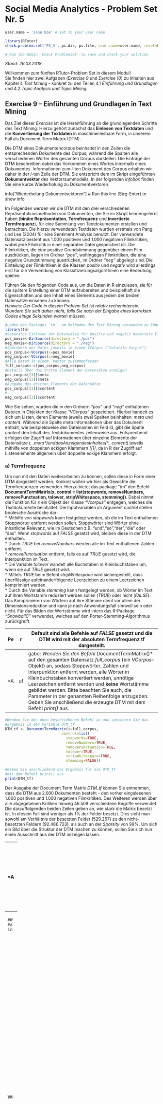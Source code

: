 # Social Media Analytics - Problem Set Nr. 5


```r

user.name = 'Jane Doe' # set to your user name

library(RTutor)
check.problem.set('PS_5', ps.dir, ps.file, user.name=user.name, reset=FALSE)

# Run the Addin 'Check Problemset' to save and check your solution
```


*Stand:    26.03.2018*

Willkommen zum fünften RTutor-Problem Set in diesem Modul!  
Sie finden hier zwei Aufgaben (*Exercise 9* und *Exercise 10*) zu Inhalten aus Kapitel 4 *Text Mining* - konkret zu den Teilen 4.1 *Einführung und Grundlagen* und 4.2 *Topic Analysis und Topic Mining*.


## Exercise 9 -- Einführung und Grundlagen in Text Mining
Das Ziel dieser *Exercise* ist die Heranführung an die grundlegenden Schritte des Text Mining. Hierzu gehört zunächst das **Einlesen von Textdaten** und die **Konvertierung der Textdaten** in maschinenlesbare Form, in unserem Fall als Document Term Matrix (DTM).  

Die DTM eines Dokumentencorpus beinhaltet in den Zeilen die entsprechenden Dokumente des Corpus, während die Spalten alle verschiedenen Wörter des gesamten Corpus darstellen. Die Einträge der DTM beschreiben dabei das Vorkommen eines Wortes innerhalb eines Dokumentes. Informationen zum *i*-ten Dokument des Corpus erhalten wir daher in der *i*-ten Zeile der DTM. Sie entspricht dem im Skript eingeführten **Dokumentvektor** des Vektorraummodells. In der folgenden *Infobox* finden Sie eine kurze Wiederholung zu Dokumentvektoren. 

info("Wiederholung Dokumentvektoren") # Run this line (Strg-Enter) to show info

Im Folgenden werden wir die DTM mit den drei verschiedenen Repräsentationsmethoden von Dokumenten, die Sie im Skript kennengelernt haben (**binäre Repräsentation**, **Termfrequenz** und **invertierte Termfrequenz**), für eine Sammlung von Textdokumenten erstellen und betrachten. Die hierzu verwendeten Textdaten wurden erstmals von Pang und Lee (2004) für eine Sentiment Analysis benutzt. Der verwendete Datensatz besteht aus 1.000 positiven und 1.000 negativen Filmkritiken, wobei jede Filmkritik in einer separaten Datei gespeichert ist. Die Filmkritiken, die eine positive Grundstimmung gegenüber einem Film ausdrücken, liegen im Ordner *"pos"*, wohingegen Filmkritiken, die eine negative Grundstimmung ausdrücken, im Ordner *"neg"* abgelegt sind. Die Einteilung der Filmkritiken in die Klassen *positiv* und *negativ* wird allerdings erst für die Verwendung von Klassifizierungsalgorithmen eine Bedeutung spielen.

Führen Sie den folgenden Code aus, um die Daten in R einzulesen, sie für die spätere Erstellung einer DTM aufzubereiten und beispielhaft die Eigenschaften und den Inhalt eines Elements aus jedem der beiden Datensätze einsehen zu können.  
*Hinweis: Der Code in diesem Problem Set ist relativ rechenintensiv. Wundern Sie sich daher nicht, falls Sie nach der Eingabe eines korrekten Codes einige Sekunden warten müssen.*

```r
#Laden des Packages 'tm', um Methoden des Text Mining verwenden zu können
library(tm)
#Separates Einlesen der Datensätze für positiv und negativ bewertete Filme
pos_movie<-DirSource(directory = "./pos")
neg_movie<-DirSource(directory = "./neg")
#Speichern der Daten jeweils in einem VCorpus ("Volatile Corpus")
pos_corpus<-VCorpus(x=pos_movie)
neg_corpus<-VCorpus(x=neg_movie)
#Alle Daten in einem  Vektor zusammenfassen
full_corpus<-c(pos_corpus,neg_corpus)
#Details über das dritte Element der Datensätze anzeigen
pos_corpus[[3]]$meta
neg_corpus[[3]]$meta
#Ausgabe des dritten Elements der Datensätze
pos_corpus[[3]]$content
#- - -
neg_corpus[[3]]$content
```
Wie Sie sehen, wurden die in den Ordnern *"pos"* und *"neg"* enthaltenen Dateien in Objekten der Klasse *"VCorpus"* gespeichert. Hierbei handelt es sich um Listen, deren Elemente jeweils zwei Spalten beinhalten: *meta* und *content*. Während die Spalte *meta* Informationen über das Dokument enthält, wie beispielsweise den Dateinamen im Feld *id*, gibt die Spalte *content* den Inhalt des Textdokumentes zeilenweise aus. Entsprechend  erfolgen der Zugriff auf Informationen über einzelne Elemente der Datensätze (*...$meta*) und das Anzeigen des Inhaltes (*...$content*) jeweils mithilfe von doppelten eckigen Klammern *[[]]*, da in R der Zugriff auf Listenelemente allgemein über doppelte eckige Klammern erfolgt.

### a) Termfrequenz
Um nun mit den Daten weiterarbeiten zu können, sollen diese in Form einer DTM dargestellt werden. Konkret wollen wir hier als Gewichte die Termfrequenzen verwenden. Hierzu bietet das package "tm" den Befehl **DocumentTermMatrix(x, control = list(stopwords, removeNumbers, removePunctuation, tolower, stripWhitespace, stemming))**. Dabei nimmt die Funktion für *x* ein Objekt der Klasse *"Vcorpus"* entgegen, welches die Textdokumente beinhaltet. Die Inputvariablen im Argument *control* stellen boolesche Ausdrücke dar:  
* Mithilfe von *stopwords* kann festgelegt werden, ob die im Text enthaltenen Stoppwörter entfernt werden sollen. Stoppwörter sind Wörter ohne inhaltliche Relevanz, wie im Deutschen z.B. "und","so","der","die" oder "das". Wenn *stopwords* auf *FALSE* gesetzt wird, bleiben diese in der DTM enthalten.  
* Durch *TRUE* bei *removeNumbers* werden alle im Text enthaltenen Zahlen entfernt.  
* *removePunctuation* entfernt, falls es auf *TRUE* gesetzt wird, die Interpunktion im Text.  
* Die Variable  *tolower* wandelt alle Buchstaben in Kleinbuchstaben um, wenn sie auf *TRUE* gesetzt wird.  
* Mittels *TRUE* beim Befehl *stripWhitespace* wird sichergestellt, dass überflüssige aufeinanderfolgende Leerzeichen zu einem Leerzeichen komprimiert werden.  
* Durch die Variable *stemming* kann festgelegt werden, ob Wörter im Text auf ihren Wortstamm reduziert werden sollen (*TRUE*) oder nicht (*FALSE*). Das Komprimieren von Wörtern auf ihre Stämme dient vor allem der Dimensionsreduktion und kann je nach Anwendungsfall sinnvoll sein oder nicht. Für das Bilden der Wortstämme wird intern das R-Package *"SnowballC"* verwendet, welches auf den Porter-Stemming-Algorithmus zurückgreift.

Per Default sind alle Befehle auf *FALSE* gesetzt und die DTM wird mit der absoluten Termfrequenz **tf** dargestellt.  
- - -
*Aufgabe*: Wenden Sie den Befehl *DocumentTermMatrix()* auf den gesamten Datensatz *full_corpus* (ein *VCorpus*-Objekt) an, sodass Stoppwörter, Zahlen und Interpunktion entfernt werden, alle Wörter in Kleinbuchstaben konvertiert werden, unnötige Leerzeichen entfernt werden und **keine** Wortstämme gebildet werden. Bitte beachten Sie auch, die Parameter in der genannten Reihenfolge anzugeben. Geben Sie anschließend die erzeugte DTM mit dem Befehl *print()* aus.
- - -
```r
#Wenden Sie den oben beschriebenen Befehl an und speichern Sie das
#Ergebnis in der Variable DTM_tf
DTM_tf <- DocumentTermMatrix(x=full_corpus,
                          control=list(
                            stopwords=TRUE,
                            removeNumbers=TRUE,
                            removePunctuation=TRUE,
                            tolower=TRUE,
                            stripWhitespace=TRUE,
                            stemming=FALSE))

#Geben Sie anschließend das Ergebnis für die DTM_tf 
#mit dem Befehl print() aus
print(DTM_tf)
```
Der Ausgabe der Document Term Matrix *DTM_tf* können Sie entnehmen, dass die DTM aus 2.000 Dokumenten besteht - den vorher eingelesenen 1.000 positiven und 1.000 negativen Filmkritiken. Des Weiteren werden über alle abgegebenen Kritiken hinweg 46.508 verschiedene Begriffe verwendet. Die darauffolgenden beiden Zeilen geben an, wie stark die Matrix besetzt ist. In diesem Fall sind weniger als 1% der Felder besetzt. Dies sieht man sowohl am Verhältnis der besetzten Felder (529.267) zu den nicht-besetzten Feldern (92.486.733), als auch an der *Sparsity* von 99%. Um sich ein Bild über die Struktur der DTM machen zu können, sollen Sie sich nun einen Ausschnitt aus der DTM anzeigen lassen.

- - -
*Aufgabe*: Wenden Sie nun den Befehl *inspect()* an, um sich Ergebnisse anzeigen zu lassen. Lassen Sie sich mit dem Befehl konkret die ersten zehn Dokumente (werden in den Zeilen der Matrix abgetragen) sowie die Terme 1000 bis 1100 (werden in den Spalten der Matrix gespeichert) von *DTM_tf* ausgeben.  
- - -
```r
#Wenden Sie den Befehl inspect() wie in der Aufgabe beschrieben
#auf die DTM_tf an
inspect(x=DTM_tf[1:10,1000:1100])
```

Wie Sie an den Daten der DTM feststellen können, wird nur ein Ausschnitt aus der Document Term Matrix ausgegeben. Der Inhalt aus dem betrachteten Teil ist unter *"Sample"* in Form einer Matrix dargestellt. In den Zeilen sind die gewünschten ersten zehn Dokumente abgetragen. Dies lässt sich daran erkennen, dass die Namen der Zeilen (in der ersten Spalte "Docs") aufsteigend durchnummeriert sind, beginnend von "cv000"" bis "cv009". In den Spalten sind allerdings nicht alle 101 Terme aus dem Bereich zwischen 1000 und 1100 aufgeführt, den wir uns ausgeben lassen wollten. Dies liegt an der Funktion *inspect()*, die jeweils nur zehn Zeilen und zehn Spalten einer Matrix ausgibt. Sie selektiert automatisch die Zeilen und Spalten, die am meisten Einträge ungleich Null enthalten. Wie Sie am Verhältnis Non-/sparse entries der DTM erkennen können, ist der uns interessierende Bereich ebenfalls nur schwach mit Einträgen besetzt. Wenn Sie die Anzahl der Einträge ungleich Null nachzählen, werden Sie feststellen, dass Ihnen aktuell alle 13 Non-Sparse Entries in diesem Bereich aus den 1010 Einträgen im Sample angezeigt werden. Würde die Funktion *inspect()* diese Selektion nicht vornehmen, würden wir den gesamten Matrixausschnitt sehen, der größtenteils mit Nullen besetzt ist. In der Spalte *"ally"* lässt sich zudem auch erkennen, dass hier wirklich nach der **Termfrequenz tf** gewichtet wurde, da sich aus dieser Spalte ablesen lässt, dass das Wort im Textdokument *"cv007_4968.txt"* zweimal vorkommt.

Lassen Sie uns nun die am häufigsten auftretenden Wörter im Textcorpus auf Basis der *DTM_tf* betrachten. Hierzu bietet sich die Verwendung der Funktion *findFreqTerm(x,lowfreq, highfreq)* an, die auf Basis einer DTM als Eingabe für die Variable *x* die Terme ausgibt, deren Häufigkeit im Intervall zwischen *lowfreq* und *highfreq* liegt. Per Default sind diese Eingabeparameter als *lowfreq=0* und *highfreq= Inf* definiert.
- - -
*Aufgabe*: Lassen Sie sich mit Hilfe des Befehls findFreqTerms() alle Terme auf Basis der *DTM_tf* ausgeben die mindestens 1000 Mal im TextCorpus auftreten. 
- - -
*Hinweis: Da keine Begrenzung für die maximale Anzahl der Terme nach oben gewünscht ist können Sie den Eingabeparameter highfreq für diese Aufgabe vernachlässigen.*


```r
#Wenden Sie den Befehl findFreqTerms() auf die DTM_tf an und
#lassen Sie sich die Terme ausgeben, die 
#mindestens 1000 mal im TextCorpus auftreten
findFreqTerms(x=DTM_tf, lowfreq=1000)
```

Nicht sehr überraschend sind sehr oft erwähnte Terme beispielsweise *"film"*, *"films"*, *"director"* oder auch *"story"*. Aber auch Wörter, die den Eindruck der Filme auf ihr Publikum wiedergeben, sind vertreten wie z.B. *"good"* oder *"bad"*. Leider ist diese Ausgabe nicht nach der Häufigkeit des Auftretens der Wörter geordnet. Daher möchten wir nun in einem nächsten Schritt die häufigsten 50 Terme geordnet nach der Häufigkeit ihres Auftretens einsehen. Zu diesem Zweck erzeugen wir zunächst einen Dataframe aus der *DTM_tf* mit den Termen als Zeilennamen und einer Spalte, die absteigend geordnet die Häufigkeit des jeweiligen Terms der Zeile angibt. Um anschließend einen Überblick über maximal 50 der häufigsten Terme zu erhalten, verwenden wir die Funktion *wordcloud(words, freq, scale, max.words, colors)* aus dem package *"wordcloud"*, die die angegebenen Terme für den Parameter *words* mit dem Auftreten ihrer Häufigkeit im Parameter *freq* gewichtet und somit häufige Terme größer darstellt. Der Parameter *scale* reguliert hierbei die Skalierung der Größe der Wörter im Plot. Der Parameter *max.words* bestimmt die Anzahl der Terme, die in der Wordcloud maximal dargestellt werden sollen. Führen Sie nun bitte den dargestellten Code aus, um die erklärten Schritte umzusetzen und die erzeugte **Wordcloud** einzusehen. 

```r
#Laden des Packages 'wordcloud', um die Funktion wordcloud() verwenden zu können
library(wordcloud)
#Erzeugt einen Dataframe aus den Spaltensummen der DTM_tf und
#ordnet das Ergebnis absteigend 
freq_tf <- data.frame(sort(x = colSums(x = as.matrix(DTM_tf)), decreasing = TRUE))

#Erzeugt eine Wordcloud aus den maximal 50 häufigsten Termen 
#gewichtet mit ihrer Häufigkeit
wordcloud(words = rownames(x = freq_tf), freq = freq_tf[,1], max.words = 50, scale = c(2,.5), colors = brewer.pal(3, "Dark2"))
```

Wie Sie der Wordcloud entnehmen können, sind die am häufigsten verwendeten Wörter *"film"*, *"movie"*, *"one"* und *"like"*. Dies ist auch nicht weiter verwunderlich, wenn man weiß, dass es sich bei den Dokumenten um Filmkritiken handelt und eine Gewichtung nach der absoluten Häufigkeit des Auftretens der Terme vorgenommen wurde.


### b) Invertierte Termfrequenz
Im Skript haben Sie neben der Termfrequenz auch die invertierte Termfrequenz **tf-idf** kennengelernt. Um eine DTM mit **tf-idf**-Gewichtung zu erzeugen, müssen wir wieder den ursprünglichen Textcorpus in Form des *VCorpus*-Objekts *full_corpus* an R übergeben.
- - -
*Aufgabe*: Erstellen Sie analog zur *DTM_tf* eine neue DTM mit dem Namen *DTM_tfidf*. Wenden Sie hierzu den kompletten Befehl für die Erstellung der Document Term Matrix erneut auf den ursprünglichen Datensatz an. Wählen Sie, im Vergleich zur Erstellung der *DTM_tf*, an letzter Stelle in *control = list()* das zusätzliche Argument *weighting* und setzen Sie diesem den Ausdruck *weightTfIdf* gleich, um die Gewichtung für die invertierte Termfrequenz zu erhalten.
- - -
```r
#Erstellen Sie wie in der Aufgabe beschrieben die DTM_tfidf mit der invertierten 
#Termfrequenz als Gewichtungsmethode
#Geben Sie anschließend wieder das Ergebnis für die Document Term Matrix aus
DTM_tfidf <- DocumentTermMatrix(x=full_corpus,
                          control=list(
                            stopwords=TRUE,
                            removeNumbers=TRUE,
                            removePunctuation=TRUE,
                            tolower=TRUE,
                            stripWhitespace=TRUE,
                            stemming=FALSE,
                            weighting=weightTfIdf))
#Geben Sie anschließend das Ergebnis für die DTM_tfidf 
#mit dem Befehl print() aus
print(DTM_tfidf)
```
Die Ausgabe für die neue Document Term Matrix *DTM_tfidf* unterscheidet sich in den ersten vier Zeilen nicht von der vorher erstellten DTM. Sowohl die Anzahl der Elemente, als auch das Verhältnis zwischen den besetzten und den nicht besetzten Feldern entspricht exakt den Werten aus der *DTM_tf*. Der einzige Unterschied zwischen beiden Ausgaben liegt in der letzten Zeile, also in der Gewichtung (*Weighting*). Während in der *DTM_tf* die Termfrequenz zum Einsatz kommt, wird bei der *DTM_tfidf* die invertierte Termfrequenz verwendet. Um nun jedoch die Unterschiede in den konkreten Ergebnissen der DTMs zu sehen, wollen wir uns jetzt einen Ausschnitt aus der *DTM_tfidf* anzeigen lassen. 
- - -
*Aufgabe*: Verwenden Sie analog zur vorherigen Ausgabe der Ergebnisse erneut den Befehl *inspect*. Lassen Sie sich hiermit wieder die ersten zehn Dokumente sowie die Terme 1000 bis 1100 der *DTM_tfidf* ausgeben.
- - -
```r
#Wenden Sie den Befehl inspect nun auf die *DTM_ifidf* an
inspect(x=DTM_tfidf[1:10, 1000:1100])
```
Die Ausgabe der neuen *DTM_tfidf* erfolgt analog zur *DTM_tf*. Es fällt allerdings auf, dass die Einträge der Matrix nicht mehr aus natürlichen Zahlen bestehen, sondern acht bzw. neun Nachkommastellen besitzen. Der Grund hierfür liegt in der Berechnung der **tf-idf**. Wie Sie bereits im Skript gelernt haben, wird diese folgendermaßen berechnet: Die Termfrequenz wird mit dem Logarithmus des Quotienten aus der Gesamtanzahl aller Dokumente und der Anzahl der Dokumente, die den betrachteten Term enthalten multipliziert. Durch diesen Zusatz wird bei der invertierten Termfrequenz berücksichtigt, dass ein Term weniger "wichtig" ist, falls er in vielen Dokumenten vorkommt.

Schauen wir uns nun das Resultat dieser Gewichtungsvariante in Bezug auf häufige Terme an. Hierfür erzeugen wir wieder die **Wordcloud** der 50 häufigsten Terme resultierend aus der *DTM_tfidf*. Führen Sie dazu den folgenden bereits bekannten Code aus. 

```r

#Erzeugt einen Dataframe aus den Spaltensummen der DTM_tf und
#ordnet das Ergebnis absteigend 
freq_tfidf <- data.frame(sort(x = colSums(x = as.matrix(DTM_tfidf)), decreasing = TRUE))

#Erzeugt eine Wordcloud aus den maximal 50 häufigsten Termen 
#gewichtet mit ihrer Häufigkeit
wordcloud(words = rownames(x = freq_tfidf), freq = freq_tfidf[,1], max.words = 50, scale = c(1,.25), colors = brewer.pal(3, "Dark2"))
```
Wie Sie im Vergleich zu der Wordcloud aus der *DTM_tf* erkennen können, sind die Größenunterschiede in der Darstellung nun deutlich geringer. Das bedeutet, dass diese Terme durch die Gewichtung mit der *tf-idf* nun als ähnlich wichtig betrachtet werden. Während in der ersten Wordcloud das Wort *"film"* noch der Spitzenreiter war, werden nun Wörter wie *"good"* oder *"bad"* als wichtiger erachtet. Für eine Sentiment Analysis könnte sich daher die Gewichtung mit der *tf-idf* anbieten.

### c) Binärfrequenz
Wir haben nun die Termfrequenz, die invertierte Termfrequenz und ihre Verwendung im Zusammenhang mit der DTM betrachtet. Zusätzlich verfügt R auch über eine Darstellung der DTM bestehend aus binären Vektoren, wie sie im Skript ebenfalls als eine Ausprägung des Vektorraum-Modells eingeführt wurden. Wir bezeichnen dieses Gewichtungsverfahren im weiteren Verlauf als die **Binärfrequenz (bf)**. Hierbei werden lediglich die Werte 0 und 1 verwendet, um darzustellen, ob ein Term in einem Dokument vorkommt oder nicht. Die Häufigkeit des Auftretens wird daher nicht berücksichtigt.  
Um auch die Anwendung des binären Gewichtungsverfahrens in R kennenzulernen, werden wir wieder die DTM erzeugen. Dabei soll jedoch diesmal nicht auf die Bildung der Wortstämme verzichtet werden, das heißt, die einzelnen Wörter sollen auf ihren Wortstamm zurückgeführt werden.
- - -
*Aufgabe*: Erstellen Sie analog zu den vorherigen DTMs eine neue DTM mit dem Namen *DTM_bin*, wobei diesmal die **Wortstämme** gebildet werden sollen. Wenden Sie hierzu den kompletten Befehl für die Document Term Matrix nochmal auf den ursprünglichen Datensatz *full_corpus* an. Wählen Sie für das Argument *weighting* den Ausdruck *weightBin*, um die Gewichtung für die Binärfrequenz zu erhalten.
- - -
*Hinweis: Das Ausführen dieser Aufgabe ist relativ rechenintensiv. Die Ausführung kann je nach Laptop variieren und bis zu ein paar Minuten dauern.*

```r
#Erstellen Sie wie in der Aufgabe beschrieben die DTM_bin mit der Binärfrequenz als
#Gewichtungsmethode
#Geben Sie anschließend wieder das Ergebnis für die Document Term Matrix aus
DTM_bin <- DocumentTermMatrix(x=full_corpus,
                          control=list(
                            stopwords=TRUE,
                            removeNumbers=TRUE,
                            removePunctuation=TRUE,
                            tolower=TRUE,
                            stripWhitespace=TRUE,
                            stemming=TRUE,
                            weighting=weightBin))
#Geben Sie anschließend das Ergebnis für die DTM_bin 
#mit dem Befehl print() aus
print(DTM_bin)
```
Hätten wir nicht die Wortstämme gebildet, würde die Ausgabe für die neue Document Term Matrix *DTM_bin* sich in den ersten vier Zeilen wieder nicht von den beiden vorher erstellten DTMs unterscheiden. So unterscheidet sich die *DTM_bin* nun jedoch zusätzlich zur Gewichtung auch in der Anzahl der Terme und den Non-/sparse entries zu den bisher erzeugten DTMs. Obwohl die DTM nun insgesamt weniger Terme und Einträge besitzt, ist das Verhältnis von Non-/sparse entries durch die Bildung der Wortstämme doch gestiegen. Das bedeutet, unsere Matrix ist nun stärker besetzt. Einen Unterschied in den konkreten Ergebnissen wollen wir uns nun erneut im bereits bekannten Ausschnitt der DTM anzeigen lassen.
- - -
*Aufgabe*: Verwenden Sie analog zu den vorherigen beiden Ausgaben der Ergebnisse erneut den Befehl *inspect*. Lassen Sie sich hiermit wieder die ersten zehn Dokumente sowie die Terme 1000 bis 1100 ausgeben.
- - -
```r
#Wenden Sie den Befehl inspect nun auf die DTM_bin an
inspect(x=DTM_bin[1:10, 1000:1100])
```
Wie Sie sehen können, sind die Spalten nicht mehr dieselben. Da die Anzahl der Spalten reduziert wurde, haben sich diese nach vorne verschoben. Wir betrachten nun Wörter, die auf *"an"* beginnen, wobei wir bisher im gleichen Ausschnitt die Wörter mit Anfangsbuchstaben *"al"* erhielten. Dass in diesem Bereich wieder das Verhältnis Non-/sparse entries : 13/997 ist, ist reiner Zufall. 
Aufgrund der Gewichtung nach der **bf** sehen wir nun, welche Wörter in den jeweiligen Dokumenten auftauchen und welche nicht. Dies kann zum Beispiel vorteilhaft im Kontext einer Sentimentanalyse sein, in der wenige Wörter die Gefühle eines Autors beim Schreiben des Dokuments ausdrücken und diese dafür nicht mehrfach im Text vorkommen müssen. Durch die **bf** werden solche Wörter höher gewichtet. Beispielsweise erzielten Pang et. al (2002) für die Ergebnisse ihrer Sentimentanalyse deutlich bessere Ergebnisse für die **bf** im Vergleich zur **tf**. Inspizieren wir zuletzt noch den Bereich, in dem sich die Wörter in der *DTM_bin* mit Anfangsbuchstaben *"al"* befinden, um einen direkten Vergleich zum Matrixausschnitt aus der *DTM_tf* bzw. *DTM_idftf* zu haben. Führen Sie dazu den nachfolgenden Code aus. 
```r
#Wenden Sie den Befehl inspect nun auf die DTM_bin an
inspect(x=DTM_bin[1:10, 600:700])
```
In diesem Bereich wurde die Sparsity durch das Bilden der Wortstämme leicht erhöht. Allerdings gibt es auch Terme, die durch das Bilden der Wortstämme verloren gegangen sind, wie beispielsweise das Wort *"ally"*. Gerade in sozialen Netzwerken wie z.B Facebook oder Twitter, in denen oftmals Umgangsprache verwendet wird, ist das Bilden der Wortstämme eher nicht empfehlenswert. Hierdurch könnten ausschlaggebende Terme wie beispielsweise Wörter, die mit einem Hashtag beginnen, verloren gehen.

Zu guter Letzt betrachten wir die Wordcloud der häufigsten 50 Terme resultierend aus der *DTM_bin* und basierend auf den Wortstämmen der Terme. Führen Sie dazu den folgenden Code aus und betrachten Sie das Ergebnis.
```r
#Erzeugt einen Dataframe aus den Spaltensummen der DTM_tf und
#ordnet das Ergebnis nach absteigender Größe 
freq_bin <- data.frame(sort(x = colSums(x = as.matrix(DTM_bin)), decreasing = TRUE))

#Erzeugt eine Wordcloud aus den maximal 50 häufigsten Termen 
#gewichtet mit ihrer Häufigkeit
wordcloud(words = rownames(x = freq_bin), freq = freq_bin[,1], max.words = 50, scale = c(1,.25), colors = brewer.pal(3, "Dark2"))
```
Wie Sie sehen, ist hier der Größenunterschied zwischen Wörtern im Vergleich zur Gewichtung mit der **tf** deutlich kleiner. Verglichen mit der Wordcloud resultierend aus der *DTM_tfidf* ist der Größenunterschied jedoch immer noch größer. Welches der Gewichtungsverfahren schlussendlich am Besten für z.B. eine Sentiment Analysis geeignet wäre ist allgemein und im Voraus schwer zu sagen. Hierfür müsste man konkret am betrachteten Datensatz die Präzision bei der Verwendung verschiedener Gewichtungen und Algorithmen vergleichen. 




## Exercise 10 -- Topic Analysis und Topic Mining

Nachdem Sie nun einige der Möglichkeiten kennengelernt haben, Text in maschinenlesbarer Form darzustellen, soll diese Exercise 10 sich dem **Clustern von Textdaten** widmen.

Im Skript haben Sie bereits den **K-means-Algorithmus** für Clustering kennengelernt. Dieser ist standardmäßig in R enthalten und soll im Mittelpunkt von Exercise 10 stehen. Da Sie im Laufe der Exercise öfter auf die Funktion *kmeans(x, centers, iter.max, nstart)* zurückgreifen müssen, stellen wir die Beschreibung des Funktionsaufrufs bereits an diese Stelle. Die Funktion nimmt für *x* eine numerische Matrix entgegen, die in unserem Fall für das Text Mining die DTM ist. Durch den Parameter *centers* lässt sich die Anzahl der Cluster bestimmen, indem für *centers* eine Zahl eingegeben wird. Es können aber auch direkt die initialen Clusterzentren bestimmt werden, wenn man diese stattdessen an das Argument *centers* übergibt. Möchte man die Clusterzentren für den Start des Algorithmus nicht explizit setzen, werden diese zufällig gewählt. Mit *iter.max* lässt sich die Anzahl maximaler Iterationen bestimmen, die der K-means-Algorithmus durchlaufen darf, um die Cluster zu bilden, vorausgesetzt er konvergiert vorher nicht. Defaultmäßig gilt *iter.max=10*. Zuletzt lässt sich mit *nstart* die Anzahl der Durchführungen des Algorithmus bestimmen. Da bei zufälliger Wahl der initialen Clusterzentren verschiedene Ergebnisse entstehen können, je nachdem wie die Clusterzentren gewählt wurden, empfiehlt es sich, den Algorithmus mit verschiedenen zufällig gewählten Clusterzentren durchlaufen zu lassen. Aus laufzeittechnischen Gründen werden wir allerdings auf diesen Parameter verzichten und ihn bei der Default-Einstellung *nstart=1* belassen.

Im Skript wurde bereits kurz in der Einführung zu Kapitel 4.2 das Thema Textklassifikation angesprochen und vom Text Clustering abgegrenzt: Bei der **Textklassifikation** handelt es sich um ein *überwachtes Lernen*, bei dem jedes  Textdokument einer Klasse aus einer vordefinierten Auswahl an Klassen zugewiesen wird. Zum Beispiel können diese vordefinierten Klassen im Falle einer Sentiment Analysis die Klassen *"positiv"* und *"negativ"* sein, um anschließend Textdokumente einer dieser Klassen (bzw. der Gefühlslage positiv oder negativ) zuzuweisen. Dem Gegenüber steht das **Text Clustering**, bei welchem es sich um ein *unüberwachtes Lernen* handelt. Hier gibt es keine vordefinierte Auswahl von Klassen, sondern es wird lediglich die Anzahl an Clustern bestimmt, in die man die Textdokumente unterteilen möchte.

### a) Clustering versus Klassifikation - ein Test
Nun können wir diese beiden Arten der Analyse im Praktischen voneinander abgrenzen. Sie haben in Exercise 9 bereits den Datensatz bestehend aus 1.000 positiven und 1.000 negativen Filmkritiken von Pang and Lee (2004) kennengelernt. Eigentlich ist dieser Datensatz für **Textklassifikation** ausgelegt, da wir die beiden Klassen *"positiv"* und *"negativ"* unterscheiden können. Jetzt stellt sich allerdings die folgende Frage: Wenn die Textdokumente alle eine der beiden Ausprägung *"positiv"* oder *"negativ"* besitzen, ist es auch mit einem Clusterverfahren möglich, Dokumente nach diesen Ausprägungen zu unterteilen? Dieser Frage möchten wir im Folgenden nachgehen. Bitte laden Sie hierfür nochmal den Datensatz durch Ausführung des folgenden Codes.

```r
#Laden des Packages 'tm', um Methoden des Text Mining verwenden zu können
library(tm)
#Separates Einlesen der Datensätze für positiv und negativ bewertete Filme
pos_movie<-DirSource(directory = "./pos")
neg_movie<-DirSource(directory = "./neg")
#Speichern der Daten jeweils in einem VCorpus ("Volatile Corpus")
pos_corpus<-VCorpus(x=pos_movie)
neg_corpus<-VCorpus(x=neg_movie)
#Alle Daten in einem  Vektor zusammenfassen
full_corpus<-c(pos_corpus,neg_corpus)
```

Um die Textdokumente dem K-means-Algorithmus zu übergeben, müssen wir den Text wieder in maschinenlesbarer Form darstellen. Wir wählen diesmal die **Binärfrequenz (bf)** als Gewichtungsmethode. Bitte führen Sie den untenstehenden, Ihnen bereits aus Exercise 9 bekannten Code aus, der die Document Term Matrix mit den entsprechenden Gewichten erzeugt.

```r
DTM_bin <- DocumentTermMatrix(x=full_corpus,
                              control=list(
                                stopwords=TRUE,
                                removeNumbers=TRUE,
                                removePunctuation=TRUE,
                                tolower=TRUE,
                                stripWhitespace=TRUE,
                                stemming=FALSE,
                                weighting=weightBin))

print(DTM_bin)
```

Da der K-means-Algorithmus relativ rechenintensiv ist, lohnt es sich, besonders selten vorkommende Terme - und damit gleichbedeutend Spalten der DTM - aus der DTM zu entfernen. Dies lässt sich mit der Funktion *removeSparseTerms(x, sparse)* realisieren, die für das Argument *x* die DTM entgegennimmt. Der Parameter *sparse* bestimmt dabei, wie weit die **DTM reduziert** werden soll. Erwartet wird eine Zahl im Intervall [0;1], wobei 0 alle Spalten und 1 keine der Spalten entfernt. Diese Zahl ist interpretierbar als der Anteil der Dokumente, in denen der Term allerhöchstens fehlen darf, um ihn in der DTM zu behalten. Da die DTM ohnehin sehr schwach besetzt ist (Sparsity 99%), ist der Parameter *sparse* mit Vorsicht zu wählen. Auch Parameter größer 0 können zur Entfernung aller Spalten führen oder reduzieren die DTM so stark, dass Sie unbrauchbar für die Algorithmen wird.

- - -
*Aufgabe:* Wenden Sie den Befehl *removeSparseTerms()* auf die *DTM_bin* an, sodass Terme in der Matrix erhalten bleiben, die in mindestens 1% der Dokumente vorkommen.
- - -

```r
#Wenden Sie den Befehl removeSparseTerms() wie beschrieben auf die DTM_bin an
#und speichern Sie das Ergebnis in der Variable DTM_bin_dense
DTM_bin_dense<-removeSparseTerms(x=DTM_bin,sparse=0.99)
#Lassen Sie sich das Ergebnis von DTM_bin_dense mit print() ausgeben
print(DTM_bin_dense)
```
Wie Sie sehen, hat sich die Anzahl der Terme deutlich, auf etwas mehr als doppelt so viele Terme wie Dokumente, reduziert. Auch die Sparsity konnte auf "nur" noch 95% reduziert werden.

Nachdem wir nun die Rechenzeit durch Dimensionsreduktion der DTM verringert haben, können wir uns dem **Clustern** zuwenden. Widmen wir uns daher nun der oben dargestellten Fragestellung. Damit Sie die selben Cluster erhalten wie von uns angedacht, setzen wir den Zufallsgenerator von R mit Hilfe der Funktion *set.seed()*. Dadurch wird garantiert, dass die zufällig gewählten initialen Clusterzentren die selben sind, die bei der Erstellung dieser Exercise verwendet wurden.

- - -
*Aufgabe:* Wenden Sie die Funktion *kmeans(x, centers)* auf *DTM_bin_dense* an, sodass die initialen Clusterzentren zufällig gewählt werden und zwei Cluster entstehen. Andere Eingabeparameter der Funktion können Sie vernachlässigen.
- - -

```r
#Der Seed wird gesetzt um reproduzierbare Cluster zu erzeugen
set.seed(1806)
#Bilden Sie auf Basis der DTM_bin_dense zwei Cluster mit Hilfe
#der Funktion kmeans() und speichern Sie das Ergebnis in
#der Variable k_clusters_bin
k_clusters_bin<-kmeans(x=DTM_bin_dense, centers =2)
```
Die Funktion *kmeans()* liefert ein Objekt der Klasse *"kmeans"* zurück, welches mehrere Komponenten besitzt. Die für dieses Problem Set relevanten Komponenten sind *"size"* und *"cluster"*. Die Komponente *"size"* gibt an, wie viele Dokumente sich jeweils in den Clustern befinden, wohingegen *"cluster"* das zugehörige Cluster zu jedem Dokument ausgibt. Die Cluster werden dabei einfach von 1 an mit Nummern bezeichnet. Die Bedeutung der anderen Komponenten des Objekts finden Sie auf der entsprechenden R-Hilfeseite zum Befehl *kmeans()*. 
Führen Sie den folgenden Code aus, um sich ein Bild über die Ausgabe zu machen. Für *"cluster"* werden hierbei beispielhaft nur die ersten zehn Dokumente betrachtet.
```r
#Ausgabe der Komponente size
k_clusters_bin$size
#Ausgabe der Komponente cluster
k_clusters_bin$cluster[1:10]
```
Wie Sie bei der Ausgabe von *"size"* erkennen können, haben sich zwei Cluster gebildet, die von der Größe her relativ ähnlich sind. Ob diese nun wirklich nach positiven und negativen Dokumenten getrennt sind, lässt sich mit dem nachfolgenden Code prüfen. Der Operator *"X %in% Y"* überprüft dabei, welche der Elemente des Vektors *"X"* im Vektor *"Y"* enthalten sind. Das Ergebnis ist ein boolescher Vektor, der aufsummiert die Anzahl enthaltener Element von *"X"* in *"Y"* liefert. *X* sind in diesem Fall die Namen der Dokumente, die durch den K-means-Algorithmus Cluster 1 bzw. 2 zugeordnet wurden. *Y* sind die Namen der positiven bzw. negativen Dokumente.  
Bitte führen Sie den Code aus.
```r
#extrahiert die Dokumenten- bzw. Zeilennamen der positiven Dokumente
#aus der DTM_bin_dense
pos_moviefiles<-row.names(x=DTM_bin_dense[1:1000,])
#extrahiert die Dokumenten- bzw. Zeilennamen der negativen Dokumente
#aus der DTM_bin_dense
neg_moviefiles<-row.names(x=DTM_bin_dense[1001:2000,])
#Speichert die Dokumenten- bzw. Zeilennamen aller Dokumente aus Cluster 1 in
#der Variable moviefiles_cluster1
moviefiles_cluster1<-names(x=k_clusters_bin$cluster[k_clusters_bin$cluster==1])
#Speichert die Dokumenten- bzw. Zeilennamen aller Dokumente aus Cluster 2 in
#der Variable moviefiles_cluster2
moviefiles_cluster2<-names(x=k_clusters_bin$cluster[k_clusters_bin$cluster==2])
#Prüft, wie viele der Dokumente aus Cluster 1 positive Dokumente
#bzw. Filmkritiken sind
sum(x= (moviefiles_cluster1 %in% pos_moviefiles))
#Prüft, wie viele der Dokumente aus Cluster 1 negative Dokumente
#bzw. Filmkritiken sind
sum(x= (moviefiles_cluster1 %in% neg_moviefiles))
#Prüft, wie viele der Dokumente aus Cluster 2 positive Dokumente
#bzw. Filmkritiken sind
sum(x= (moviefiles_cluster2 %in% pos_moviefiles))
#Prüft, wie viele der Dokumente aus Cluster 2 negative Dokumente
#bzw. Filmkritiken sind
sum(x =(moviefiles_cluster2 %in% neg_moviefiles))
```
Aus den Berechnungen wird klar, dass der Algorithmus die Filmkritiken nicht nach *"positiv"* und *"negativ"* aufgeteilt hat. Dies verdeutlicht nochmals, warum für den Fall, dass nach vordefinierten Klassen unterschieden werden soll, besser keine Clusteringalgorithmen verwendet werden sollen. Das Problem ist hier, dass sich die Kriterien zur Clusterbildung nur schwer steuern lassen. Dies lässt sich allerdings auch zum Vorteil nutzen. Möchte man zum Beispiel wichtige Themen in Texten identifizieren, ohne zu wissen, um welche Themen es sich dabei konkret handelt, sind Clusteringalgorithmen sehr gut geeignet. Lassen Sie uns diesen Anwendungsfall am Beispiel der Filmkritiken verdeutlichen.

### b) Text Clustering - ein Beispiel
Obwohl die Filmkritiken als *positiv* oder *negativ* gekennzeichnet sind, können sie Filme behandeln, die aus verschiedenen Genres kommen. Im Folgenden möchten wir Genres oder Themenschwerpunkte mittels K-means-Clustering innerhalb der Filmkritiken identifizieren. Erzeugen wir dazu aus den ursprünglichen Textdaten erneut eine DTM, diesmal allerdings mit der **invertierten Termfrequenz (tf-idf)** als Gewichtungsverfahren. Tests bei der Erstellung dieser Exercise haben gezeigt, dass sich dieses Gewichtungsverfahren am besten eignet, um Themen in diesem Datensatz zu erkennen. Sie können aber auch gerne weitere Untersuchungen an den Daten mit anderen Gewichtungsverfahren ausprobieren.   
Führen Sie bitte den Code aus, um die genannten Schritte zu realisieren.
```r
DTM_tfidf <- DocumentTermMatrix(x=full_corpus,
                                control=list(
                                  stopwords=TRUE,
                                  removeNumbers=TRUE,
                                  removePunctuation=TRUE,
                                  tolower=TRUE,
                                  stripWhitespace=TRUE,
                                  stemming=FALSE,
                                  weighting=weightTfIdf))
```
Der K-means-Algorithmus in R clustert auf Basis des Euklidischen Ähnlichkeitsmaßes, welches Sie bereits im Skript kennengelernt haben. Hierbei wird die Ähnlichkeit zwischen zwei Vektoren auf Grundlage der euklidischen Distanz zweier Vektoren berechnet. Da es das Ziel ist, Dokumente zu finden, die möglichst ähnliche Themen behandeln, kommt es primär auf die Richtung der Vektoren an. Daher ist es von Vorteil, die Zeilen der DTM, die die Filmkritiken repräsentieren, zu normieren. Dadurch werden Vektoren, die in dieselbe Richtung zeigen, auch als identisch angesehen und diese werden somit mit einer hohen Ähnlichkeit versehen.
Um die *DTM_tfidf* in jeder Zeile zu normieren und dadurch die *DTM_tfidf_dense* zu erhalten, wird eine Funktion in R implementiert. Diese Funktion *norm_eucl(x)* berechnet für eine Matrix als Eingabe für *x* die euklidische Norm für jeden Zeilenvektor und teilt jeden Eintrag der entsprechenden Zeile durch die euklidische Norm des Zeilenvektors. Ist die Funktion eingelesen, lässt Sie sich wie bisherige Funktionen aufrufen.  
Führen Sie dazu bitte den folgenden Code aus.  
*Hinweis: Den genauen Aufbau der Funktion müssen Sie an dieser Stelle nicht nachvollziehen.*
```r
norm_eucl<- function(x){
  x/apply(x,1,function(x) sum(x^2)^.5)
}
```
- - -
*Aufgabe*: Wenden Sie nun die Funktion *norm_eucl* auf die *DTM_tfidf* an, um alle Dokumentvektoren zu normieren. Reduzieren Sie anschließend die DTM auf die wichtigen Terme, die mindestens in 1% der Dokumente vorkommen, mit der Ihnen bereits bekannten Funktion *removeSparseTerms()*.
- - -
```r
#Wenden Sie die Funktion norm_eucl() auf die DTM_tfidf an
#und speichern Sie das Ergebnis in der Variable DTM_tfidf_norm
DTM_tfidf_norm<-norm_eucl(x=DTM_tfidf)
#Wenden Sie die Funktion removeSparseTerms() auf die DTM_tfidf_norm an
#und speichern Sie das Ergebnis in der Variable DTM_tfidf_dense
DTM_tfidf_dense<-removeSparseTerms(x=DTM_tfidf_norm, sparse=0.99)
```
Nachdem die DTM entsprechend aufbereitet wurde, lassen sich auf dieser Basis nun sinnvolle Cluster bilden. 
- - -
*Aufgabe*:  Wenden Sie die Funktion *kmeans(x, centers)* auf die *DTM_tfidf_dense* an, sodass die initialen Clusterzentren zufällig gewählt werden und **fünf** Cluster entstehen. Andere Eingabeparameter der Funktion können Sie vernachlässigen. Lassen Sie sich anschließend die Anzahl der Dokumente in jedem Cluster anzeigen.
- - -
```r
#Der Seed wird gesetzt um reproduzierbare Cluster zu erzeugen
set.seed(1806)
#Bilden Sie auf Basis der DTM_tfidf_dense fünf Cluster mit Hilfe
#der Funktion kmeans() und speichern Sie das Ergebnis in
#der Variable k_clusters_bin
k_clusters_tfidf<-kmeans(x=DTM_tfidf_dense, centers =5)
#Lassen Sie sich das die Anzahl der Dokumente in jedem Cluster, die in der
#Variable k_cluster_tfidf enthalten sind mit print() ausgeben.
print(k_clusters_tfidf$size)
```
Wie Sie sehen, ist der Großteil der Dokumente in Cluster 3 gelandet. Die meisten Filmkritiken scheinen wohl sehr viele ähnliche und allgemeine Wörter zu verwenden. Dies hat sich auch in der Wordcloud von Exercise 9 widergespiegelt. Nichtsdestotrotz können auch bestimmte Themen aus den kleineren Clustern hervorstechen. Untersuchen wir daher das nächstgrößere Cluster 5 auf die häufigsten Terme innerhalb der Dokumente.  
Hierzu extrahieren wir zunächst alle Dokumentennamen aus Cluster 5, um anschließend die entsprechenden Zeilen zu diesen Dokumenten aus der DTM auszuwählen. Mit den ausgewählten Zeilen der DTM verfahren wir analog zu Exercise 9, um die entsprechende Wordcloud zu diesem DTM-Ausschnitt zu erstellen. Führen Sie den folgenden Code aus, um die genannten Schritte auszuführen und betrachten Sie die Wordcloud zu Cluster 5. Können Sie ein Genre bzw. Thema erkennen?
```r
#Extraktion aller Dokumentennamen aus Cluster 5
moviefiles_cluster5<-names(x=k_clusters_tfidf$cluster[k_clusters_tfidf$cluster==5])
#Auswählen der Dokumente aus der DTM_tfidf_dense,
#die Cluster 5 zugeordnet wurden.
DTM_tfidf_cluster5<-DTM_tfidf_dense[moviefiles_cluster5,]
#Erzeugt einen Dataframe aus den Spaltensummen der
#DTM_tfidf_cluster5 und ordnet das Ergebnis absteigend 
freq_cluster5 <- data.frame(sort(x = colSums(x = as.matrix(DTM_tfidf_cluster5)), decreasing = TRUE))
#Erzeugt eine Wordcloud aus den maximal 50 häufigsten Termen 
#gewichtet mit ihrer Häufigkeit
wordcloud(words = rownames(x = freq_cluster5), freq = freq_cluster5[,1],max.words = 50, scale = c(3,1), colors = brewer.pal(3, "Dark2"))
```




*Anmerkungen:*  
* *Dieses Problem Set wurde mit dem Package 'RTutor' von Prof. Dr. Sebastian Kranz von der Universität Ulm erstellt. Weitere Informationen zu diesem Package und den RTutor-Problem Sets finden Sie auf der GitHub-Seite* <https://github.com/skranz/RTutor>.  
* *Informationen zu den einzelnen Befehlen sind - falls nicht anders angegeben - den jeweiligen R-Hilfeseiten entnommen. Dort finden Sie auch weitere Informationen zu den einzelnen Befehlen.* 
* *Inspirationen zu den Aufgaben kamen außerdem unter anderem aus Pang et. al (2002), Pang und Lee (2004) und  https://rstudio-pubs-static.s3.amazonaws.com/132792_864e3813b0ec47cb95c7e1e2e2ad83e7.html.* 
* *Alle Quellenangaben finden Sie im Literaturverzeichnis (Exercise LV).*

## Exercise LV -- Literaturverzeichnis
### Packages:
* Kranz, Sebastian (2015): RTutor: R problem sets with automatic test of solution and hints. R package version 2015.12.16. 
* Kross, Sean; Carchedi, Nick; Bauer, Bill; Grdina, Gina (2016): swirl: Learn R, in R. R package version 2.4.2, URL: https://CRAN.R-project.org/package=swirl. 
* R Core Team (2016): R: A language and environment for statistical computing. R Foundation for Statistical Computing, Vienna, Austria, URL: https://www.R-project.org/. 
* Stephens, Jeremy (2016): yaml: Methods to Convert R Data to YAML and Back. R package version 2.1.14, URL: https://CRAN.R-project.org/package=yaml. 

### Packagebeschreibungen/Hilfeseiten:
* SnowballC (2015): Package 'SnowballC', URL:
https://cran.r-project.org/web/packages/SnowballC/SnowballC.pdf
* tm (2017): Package 'tm', URL:
https://cran.r-project.org/web/packages/tm/tm.pdf


### Buch-, Paper- und Onlinequellen:
* Pang, B., and L. Lee (2004): A sentimental education: Sentiment analysis using subjectivity summarization based on minimum cuts. Proceedings of the 42nd annual meeting on Association for Computational Linguistics. Association for Computational Linguistics
* Pang, B., Lee, L., & Vaithyanathan (2002): Thumbs up? sentiment classification using machine learning techniques. In Proceedings of the ACL-02 conference on Empirical methods in natural language processing-Volume 10. Association for Computational Linguistics.
* https://rstudio-pubs-static.s3.amazonaws.com/132792_864e3813b0ec47cb95c7e1e2e2ad83e7.html, aufgerufen am 02.06.2017

